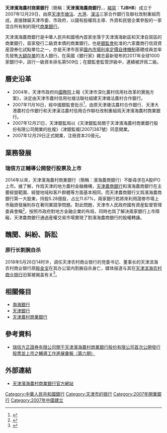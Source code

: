 {{Bank Financial Information
| name = 天津濱海農村商業銀行股份有限公司
| else_name = Tianjin Binhai Rural Commercial Bank Co., Ltd.
| image = [[File:Tianjin_Binhai_Rural_Commercial_Bank_Logo.jpg|250px]]
| full_name = 
| abbreviated_name = 天津濱海農商銀行
| market_information = 
| CNAPS_code = {{unbulleted list|總行：314110000011|總行營業部：314110020029}}
| isin_code = 
| swift_code = BHBCCNBT
| WKN_Number = 
| CBRC_code = B0313H212000001
| NACAO_code = 911200006688390253
| iban_code =
| finance_code_list = 
| finance_code = 
| banktype = [[農村商業銀行|農村商業銀行]]
| open_date = {{start date and age|2007|12|24|p=yes}}
| closing_date =
| zip_code = 300308
| location = {{PRC}}<br>[[天津市|天津市]][[中國（天津）自由貿易試驗區|空港經濟區]]西三道158號金融中心1號樓
| chairman = 趙峰
| president = 殷金寶
| revenue = {{increase}}40.82億元人民幣{{small|(2016)}}<ref name="lhratings2017rating">數據來源：{{cite web|author1=聯合資信評估有限公司|title=天津濱海農村商業銀行股份有限公司2017年跟蹤信用評級報告|url=http://www.lhratings.com/reports/A0100-JRCZ0059-GZ2017.pdf|accessdate=2017-09-04|date=2017-04-24|archive-date=2017-09-04|archive-url=https://web.archive.org/web/20170904110727/http://www.lhratings.com/reports/A0100-JRCZ0059-GZ2017.pdf|dead-url=no}}</ref>
| operating_income = {{increase}}29.16億元人民幣{{small|(2016)}}<ref name="lhratings2017rating"></ref>
| net_income = {{increase}}8.90億元人民幣{{small|(2016)}}<ref name="lhratings2017rating"></ref>
| assets = {{increase}}1472.63億元人民幣{{small|(2017)}}<ref name="intro">{{cite web|author1=天津濱海農村商業銀行股份有限公司|title=我行簡介|url=http://www.tjbhb.com/bhyhww/gywxejym/306091/index.html|accessdate=2017-09-04|date=2017-07-01|archive-date=2018-03-02|archive-url=https://web.archive.org/web/20180302095817/http://www.tjbhb.com/bhyhww/gywxejym/306091/index.html|dead-url=no}}</ref>
| equity = {{increase}}118.69億元人民幣{{small|(2016)}}<ref name="lhratings2017rating"></ref>
| capital = {{increase}}75億元人民幣{{small|(2016)}}<ref name="lhratings2017rating"></ref>
| num_employees = 2,439{{small|(2017)}}<ref name="intro"></ref>
| major_shareholder = {{unbulleted list|天津濱海新區建設投資集團有限公司9.93%|天津房地産集團有限公司9.93%|[[天津航空|天津航空有限責任公司]]9.93%|天津臨港投資控股有限公司9.93%|天津恒達偉業投資有限公司9.93%}}
| homepage = http://www.tjbhb.com/
| footnotes = 
}}
'''天津濱海農村商業銀行'''（簡稱：'''天津濱海農商銀行'''，{{lang-en|'''Tianjin Binhai Rural Commercial Bank Co., Ltd.'''}}，[[縮寫|縮寫]]：'''TJBHB'''）成立于2007年12月29日，由原[[天津市|天津市]][[塘沽區|塘沽]]、[[大港區|大港]]、[[漢沽區|漢沽]]三家合作銀行及聯社改制重組而成，直接隸屬天津市委、市政府，以國有股權爲主導、外資和民營企業參股的一家混合所有制的現代[[商業銀行|商業銀行]]。

天津濱海農商銀行是中華人民共和國境內首家坐落于天津濱海新區和天津自貿區的商業銀行，首家發行二級資本債的商業銀行。也是[[中國銀監會|銀監會]]批准的六家農商行信貸資産證券化試點單位之一，亦是天津市首家[[中華人民共和國|國內]][[市場利率定價自律機制|市場利率定價自律機制]]基礎成員並率先發售[[大額存單|大額存單]]的法人銀行。在英國《銀行家》雜志最新發布的2017年全球1000家銀行中，該行一級資本排名第509位；在銀監會監管評級中，連續被評爲二級。

== 曆史沿革 ==
*2004年，天津市政府向[[中华人民共和国国务院|國務院]]上報《天津市深化農村信用社改革的實施方案》，決定由天津市農村信用社塘沽聯社組建天津塘沽農村合作銀行。
*2007年11月16日，經中國銀監會批示<ref name="cbrc1">{{cite web|author1=農村金融部|title=中國銀監會關于籌建天津濱海農村商業銀行股份有限公司的批複|url=http://www.cbrc.gov.cn/govView_5D7200FCDAEC4CEE9F957063E917A414.html|accessdate=2017-09-04|date=2007-11-16|archive-url=https://web.archive.org/web/20170904112257/http://www.cbrc.gov.cn/govView_5D7200FCDAEC4CEE9F957063E917A414.html|archive-date=2017-09-04|dead-url=yes}}</ref>，由原天津塘沽農村合作銀行、天津大港農村合作銀行和天津漢沽農村信用合作聯社改制重組爲天津濱海農村商業銀行。
*2007年12月21日，天津銀監局以《天津銀監局關于天津濱海農村商業銀行股份有限公司開業的批複》（津銀監複[2007]387號）同意開業。
*2007年12月29日正式開業，注冊資本20億元。

== 業務發展 ==
=== 瑞信方正輔導公開發行股票及上市 ===
2014年以來，天津濱海農村商業銀行（簡稱：濱海農商銀行）不斷尋求在A股IPO上市。據了解，作爲天津的地方農村金融機構，[[天津農商銀行|天津農商銀行]]和濱海農商銀行在主要經營範圍、經營地域和客戶群體等方面基本相同，而天津農商銀行又爲濱海農商銀行第一大股東，持股5.28億股，占比11.87%，兩家銀行若將來利用證劵市場上市融資發展則存在著同業競爭問題。對此問題，天津市人民政府國有資産監督管理委員會稱<ref name="tjsa">{{cite web|author1=天津市國資委産權管理處|title=我市兩家農商銀行加快上市發展步伐|url=http://www.tjsa.gov.cn/gzjg/20151224/4504.html|accessdate=2017-09-04|date=2015-12-28|deadurl=yes|archiveurl=https://web.archive.org/web/20170904105610/http://www.tjsa.gov.cn/gzjg/20151224/4504.html|archivedate=2017-09-04|df=}}</ref>，按照市政府對地方金融企業的布局，同時也爲了解決兩家銀行上市障礙，天津農商銀行通過産權交易市場實現了對濱海農商銀行的股權轉讓。

== 醜聞、糾紛、訴訟 ==
=== 原行长割腕自杀===
2018年5月26日14时许，调任天津农村商业银行的党委书记、董事长的天津滨海农村商业银行原[[殷金宝|殷金宝]]在其办公室内割腕自杀身亡，媒体报道与其在[[天津滨海农村商业银行|天津滨海农村商业银行]]旧案被揭盖有关<ref>{{cite news|title=天津农商行董事长办公室割腕自杀 或涉滨海农商旧案揭盖|url=http://finance.caixin.com/2018-05-27/101257506.html|date=2018-05-27|accessdate=2018-05-28|archive-date=2018-05-28|archive-url=https://web.archive.org/web/20180528134405/http://finance.caixin.com/2018-05-27/101257506.html|dead-url=no}}</ref>。
== 相關條目 ==
* [[渤海銀行|渤海銀行]]
* [[天津銀行|天津銀行]]
* [[天津農村商業銀行|天津農村商業銀行]]

== 參考資料 ==
{{Reflist}}
*[http://www.csfounder.com/upnews/201471147034.pdf 瑞信方正證券有限公司關于天津濱海農村商業銀行股份有限公司首次公開發行股票並上市之輔導工作進展彙報（第六期）]{{Wayback|url=http://www.csfounder.com/upnews/201471147034.pdf |date=20170904111518 }}

== 外部連結 ==
*[http://www.tjbhb.com 天津濱海農村商業銀行官方網站]{{Wayback|url=http://www.tjbhb.com/ |date=20170802152624 }}{{zh-cn}}

{{天津市市管國有企業}}
{{天津金融機構}}
{{中華人民共和國農村商業銀行}}

[[Category:中華人民共和國銀行|Category:中華人民共和國銀行]]
[[Category:天津市的银行|Category:天津市的银行]]
[[Category:2007年開業銀行|Category:2007年開業銀行]]
[[Category:2007年中國建立|Category:2007年中國建立]]
